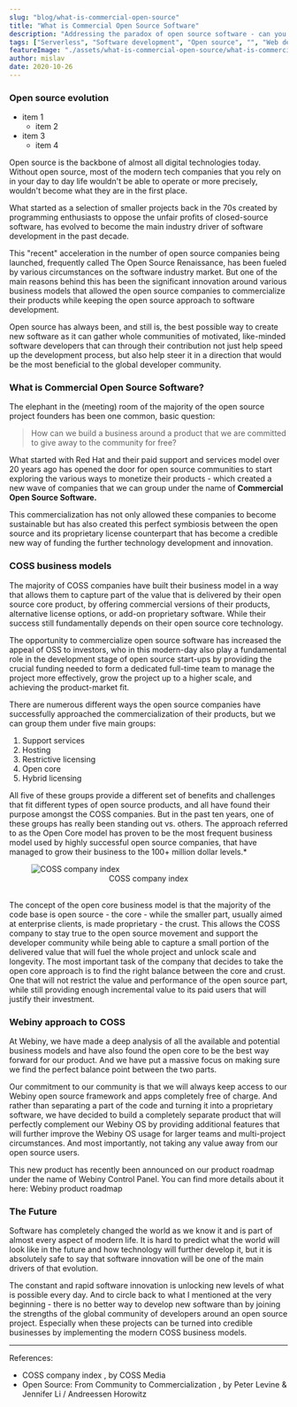 ```yaml
---
slug: "blog/what-is-commercial-open-source"
title: "What is Commercial Open Source Software"
description: "Addressing the paradox of open source software - can you build a business around something that is made to be free?"
tags: ["Serverless", "Software development", "Open source", "", "Web development"]
featureImage: "./assets/what-is-commercial-open-source/what-is-commercial-open-source.png"
author: mislav
date: 2020-10-26
---
```


### Open source evolution

- item 1
  - item 2
- item 3
  - item 4

Open source is the backbone of almost all digital technologies today.
Without open source, most of the modern tech companies that you rely on
in your day to day life wouldn't be able to operate or more precisely,
wouldn't become what they are in the first place.

What started as a selection of smaller projects back in the 70s created by
programming enthusiasts to oppose the unfair profits of closed-source software,
has evolved to become the main industry driver of software development in the past decade.

This "recent" acceleration in the number of open source companies being launched,
frequently called The Open Source Renaissance, has been fueled by various circumstances
on the software industry market. But one of the main reasons behind this has been the
significant innovation around various business models that allowed the open source
companies to commercialize their products while keeping the open source approach to software development.

Open source has always been, and still is, the best possible way to create new software as it can gather whole communities of motivated, like-minded software developers that can through their contribution not just help speed up the development process, but also help steer it in a direction that would be the most beneficial to the global developer community.

### What is Commercial Open Source Software?

The elephant in the (meeting) room of the majority of the open source project founders has been one common, basic question:

> How can we build a business around a product that we are committed to give away to the community for free?

What started with Red Hat and their paid support and services model over 20 years ago has opened the door for open source communities to start exploring the various ways to monetize their products - which created a new wave of companies that we can group under the name of **Commercial Open Source Software.**

This commercialization has not only allowed these companies to become sustainable but has also created this perfect symbiosis between the open source and its proprietary license counterpart that has become a credible new way of funding the further technology development and innovation.

### COSS business models

The majority of COSS companies have built their business model in a way that allows them to capture part of the value that is delivered by their open source core product, by offering commercial versions of their products, alternative license options, or add-on proprietary software. While their success still fundamentally depends on their open source core technology.

The opportunity to commercialize open source software has increased the appeal of OSS to investors, who in this modern-day also play a fundamental role in the development stage of open source start-ups by providing the crucial funding needed to form a dedicated full-time team to manage the project more effectively, grow the project up to a higher scale, and achieving the product-market fit.

There are numerous different ways the open source companies have successfully approached the commercialization of their products, but we can group them under five main groups:

1. Support services
2. Hosting
3. Restrictive licensing
4. Open core
5. Hybrid licensing

All five of these groups provide a different set of benefits and challenges that fit different types of open source products, and all have found their purpose amongst the COSS companies. But in the past ten years, one of these groups has really been standing out vs. others. The approach referred to as the Open Core model has proven to be the most frequent business model used by highly successful open source companies, that have managed to grow their business to the 100+ million dollar levels.\*

<figure>
  <img src="/assets/what-is-commercial-open-source/image.png" alt="COSS company index" />
  <center>COSS company index</center>
  <br />
</figure>

The concept of the open core business model is that the majority of the code base is open source - the core - while the smaller part, usually aimed at enterprise clients, is made proprietary - the crust. This allows the COSS company to stay true to the open source movement and support the developer community while being able to capture a small portion of the delivered value that will fuel the whole project and unlock scale and longevity. The most important task of the company that decides to take the open core approach is to find the right balance between the core and crust. One that will not restrict the value and performance of the open source part, while still providing enough incremental value to its paid users that will justify their investment.

### Webiny approach to COSS

At Webiny, we have made a deep analysis of all the available and potential business models and have also found the open core to be the best way forward for our product. And we have put a massive focus on making sure we find the perfect balance point between the two parts.

Our commitment to our community is that we will always keep access to our Webiny open source framework and apps completely free of charge. And rather than separating a part of the code and turning it into a proprietary software, we have decided to build a completely separate product that will perfectly complement our Webiny OS by providing additional features that will further improve the Webiny OS usage for larger teams and multi-project circumstances. And most importantly, not taking any value away from our open source users.

This new product has recently been announced on our product roadmap under the name of Webiny Control Panel. You can find more details about it here: <ExternalLink href="https://www.webiny.com/roadmap?utm_source=Webiny-blog&utm_medium=blog-post&utm_campaign=october-2020-campaign&utm_content=what-is-coss&utm_term=W00220">Webiny product roadmap </ExternalLink>

### The Future

Software has completely changed the world as we know it and is part of almost every aspect of modern life. It is hard to predict what the world will look like in the future and how technology will further develop it, but it is absolutely safe to say that software innovation will be one of the main drivers of that evolution.

The constant and rapid software innovation is unlocking new levels of what is possible every day. And to circle back to what I mentioned at the very beginning - there is no better way to develop new software than by joining the strengths of the global community of developers around an open source project. Especially when these projects can be turned into credible businesses by implementing the modern COSS business models.

---

References:

- <ExternalLink href="https://docs.google.com/spreadsheets/d/17nKMpi_Dh5slCqzLSFBoWMxNvWiwt2R-t4e_l7LPLhU/edit#gid=0">
    COSS company index
  </ExternalLink>, by COSS Media
- <ExternalLink href="https://a16z.com/2019/10/04/commercializing-open-source/">
    Open Source: From Community to Commercialization
  </ExternalLink>, by Peter Levine & Jennifer Li / Andreessen Horowitz
